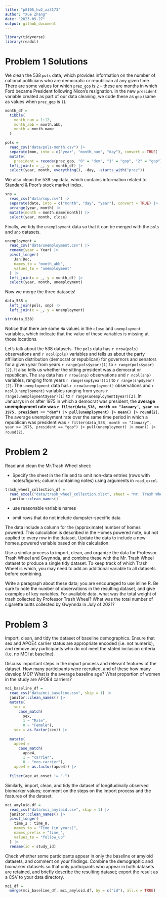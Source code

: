 ```yaml
---
title: "p8105_hw2_xz3173"
author: "Xue Zhang"
date: "2023-09-27"
output: github_document
---
```







```r
library(tidyverse)
library(readxl)
```





# Problem 1 Solutions

We clean the 538 `pols` data, which provides information on the number of national politicians who are democratic or republican at any given time. There are some values for which `prez_gop` is `2` -- these are months in which Ford became President following Nixon's resignation. In the new `president` variable created as part of our data cleaning, we code these as `gop` (same as values when `prez_gop` is `1`).



```r
month_df = 
  tibble(
    month_num = 1:12,
    month_abb = month.abb,
    month = month.name
  )
```




```r
pols = 
  read_csv("data/pols-month.csv") |>
  separate(mon, into = c("year", "month_num", "day"), convert = TRUE) |>
  mutate(
    president = recode(prez_gop, "0" = "dem", "1" = "gop", "2" = "gop"))|>
  left_join(x = _, y = month_df) |>
  select(year, month, everything(), -day, -starts_with("prez"))
```
 
We also clean the 538 `snp` data, which contains information related to Standard & Poor’s stock market index.
 
```r
snp = 
  read_csv("data/snp.csv") |>
  separate(date, into = c("month", "day", "year"), convert = TRUE) |>
  arrange(year, month) |>
  mutate(month = month.name[month]) |>
  select(year, month, close)
```
 
Finally, we tidy the `unemployment` data so that it can be merged with the `pols` and `snp` datasets.




```r
unemployment = 
  read_csv("data/unemployment.csv") |>
  rename(year = Year) |>
  pivot_longer(
    Jan:Dec,
    names_to = "month_abb",
    values_to = "unemployment"
  ) |>
  left_join(x = _, y = month_df) |>
  select(year, month, unemployment)
```

Now we merge the three datasets!

```r
data_538 =
  left_join(pols, snp) |>
  left_join(x = _, y = unemployment)

str(data_538)
```

Notice that there are some `NA` values in the `close` and `unemployment` variables, which indicate that the value of these variables is missing at those locations.

Let's talk about the 538 datasets. The `pols` data has `r nrow(pols)` observations and `r ncol(pols)` variables and tells us about the party affiliation distribution (democrat or republican) for governors and senators for a given year from years `r range(pols$year)[1]` to `r range(pols$year)[2]`. It also tells us whether the sitting president was a democrat or republican. The `snp` data has `r nrow(snp)` observations and `r ncol(snp)` variables, ranging from years `r range(snp$year)[1]` to `r range(snp$year)[2]`. The `unemployment` data has `r nrow(unemployment)` observations and `r ncol(unemployment)` variables ranging from years `r range(unemployment$year)[1]` to `r range(unemployment$year)[2]`. In Januarys in or after 1975 in which a democrat was president, the **average unemployment rate was `r filter(data_538, month == "January", year >= 1975, president == "dem") |> pull(unemployment) |> mean() |> round(2)`**.  The average unemployment rate over the same time period in which a republican was president was `r filter(data_538, month == "January", year >= 1975, president == "gop") |> pull(unemployment) |> mean() |> round(2)`.










# Problem 2


Read and clean the Mr.Trash Wheel sheet:

* Specify the sheet in the file and to omit non-data entries (rows with notes/figures; column containing notes) using arguments in `read_excel`.

```r
trash_wheel_collection_df = 
  read_excel("data/trash_wheel_collection.xlsx", sheet = "Mr. Trash Wheel", range = "A2:N550") |>
  janitor::clean_names()
```

* use reasonable variable names




* omit rows that do not include dumpster-specific data




The data include a column for the (approximate) number of homes powered. This calculation is described in the Homes powered note, but not applied to every row in the dataset. Update the data to include a new homes_powered variable based on this calculation.




Use a similar process to import, clean, and organize the data for Professor Trash Wheel and Gwynnda, and combine these with the Mr. Trash Wheel dataset to produce a single tidy dataset. To keep track of which Trash Wheel is which, you may need to add an additional variable to all datasets before combining.





Write a paragraph about these data; you are encouraged to use inline R. Be sure to note the number of observations in the resulting dataset, and give examples of key variables. For available data, what was the total weight of trash collected by Professor Trash Wheel? What was the total number of cigarette butts collected by Gwynnda in July of 2021?






# Problem 3

Import, clean, and tidy the dataset of baseline demographics. Ensure that sex and APOE4 carrier status are appropriate encoded (i.e. not numeric), and remove any participants who do not meet the stated inclusion criteria (i.e. no MCI at baseline). 

Discuss important steps in the import process and relevant features of the dataset. How many participants were recruited, and of these how many develop MCI? What is the average baseline age? What proportion of women in the study are APOE4 carriers?


```r
mci_baseline_df =
  read_csv("data/mci_baseline.csv", skip = 1) |>
  janitor::clean_names() |>
  mutate(
    sex = 
      case_match(
        sex,
        1 ~ "Male",
        0 ~ "Female"),
    sex = as.factor(sex)) |>
  
  mutate(
    apoe4 = 
      case_match(
        apoe4,
        1 ~ "carrier",
        0 ~ "non-carrier"),
    apoe4 = as.factor(apoe4)) |>
  
  filter(age_at_onset != ".")
```


Similarly, import, clean, and tidy the dataset of longitudinally observed biomarker values; comment on the steps on the import process and the features of the dataset.


```r
mci_amyloid.df = 
  read_csv("data/mci_amyloid.csv", skip = 1) |>
  janitor::clean_names() |>
  pivot_longer(
    time_2 : time_8,
    names_to = "Time (in years)",
    names_prefix = "time_",
    values_to = "follow_up"
  ) |>
  rename(id = study_id)
```





Check whether some participants appear in only the baseline or amyloid datasets, and comment on your findings. Combine the demographic and biomarker datasets so that only participants who appear in both datasets are retained, and briefly describe the resulting dataset; export the result as a CSV to your data directory.




```r
mci_df =
  merge(mci_baseline_df, mci_amyloid.df, by = c("id"), all.x = TRUE)
```
